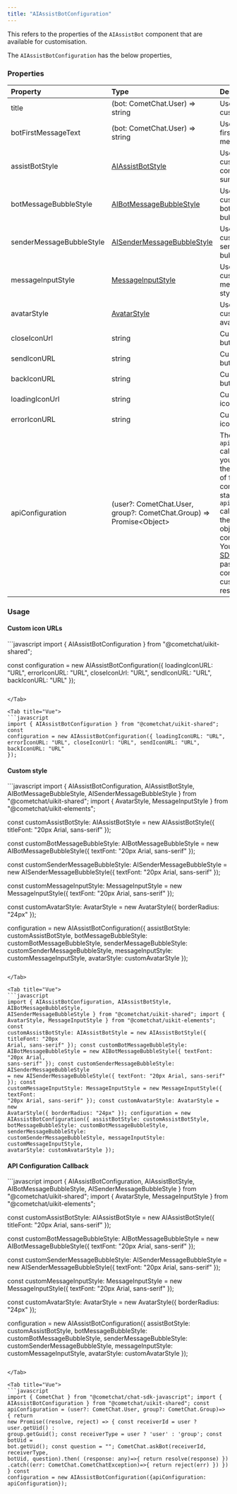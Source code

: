 ```yaml
---
title: "AIAssistBotConfiguration"
---
```


This refers to the properties of the `AIAssistBot` component that are available for customisation.

The `AIAssistBotConfiguration` has the below properties,

### Properties

| Property                 | Type                                                                                          | Description                                                                                                                                                                                                                                                                                          |
| :------------------------ | :--------------------------------------------------------------------------------------------- | :---------------------------------------------------------------------------------------------------------------------------------------------------------------------------------------------------------------------------------------------------------------------------------------------------- |
| title                    | (bot: CometChat.User) => string                                                               | Used to set a custom title.                                                                                                                                                                                                                                                                          |
| botFirstMessageText      | (bot: CometChat.User) => string                                                               | Used to set the first bot message.                                                                                                                                                                                                                                                                   |
| assistBotStyle           | [AIAssistBotStyle](/web-shared/ai-assist-bot-style)                                      | Used to provide custom styling to conversation summary view.                                                                                                                                                                                                                                         |
| botMessageBubbleStyle    | [AIBotMessageBubbleStyle](/web-shared/ai-assist-bot-style#aibotmessagebubblestyle)       | Used to customise the bot message bubble style.                                                                                                                                                                                                                                                      |
| senderMessageBubbleStyle | [AISenderMessageBubbleStyle](/web-shared/ai-assist-bot-style#aisendermessagebubblestyle) | Used to customise the sender message bubble style                                                                                                                                                                                                                                                    |
| messageInputStyle        | [MessageInputStyle](/web-elements/message-input#messageinputstyle)                       | Used to customise the message input style.                                                                                                                                                                                                                                                           |
| avatarStyle              | [AvatarStyle](/web-elements/avatar#avatar-style)                                         | Used to customise the avatar style.                                                                                                                                                                                                                                                                  |
| closeIconUrl             | string                                                                                        | Custom close button icon url.                                                                                                                                                                                                                                                                        |
| sendIconURL              | string                                                                                        | Custom send button icon url.                                                                                                                                                                                                                                                                         |
| backIconURL              | string                                                                                        | Custom back button icon url.                                                                                                                                                                                                                                                                         |
| loadingIconUrl           | string                                                                                        | Custom loading icon url.                                                                                                                                                                                                                                                                             |
| errorIconURL             | string                                                                                        | Custom error icon url.                                                                                                                                                                                                                                                                               |
| apiConfiguration         | (user?: CometChat.User, group?: CometChat.Group) => Promise\<Object>                          | The `apiConfiguration` callback allows you to override the default logic of fetching conversation starters. The `apiConfiguration` callback passes the user/group object of the conversation. You can use the [SDK Method](/ai/bots) & pass additional configuration to customise the response. |

### Usage

#### Custom icon URLs

<Tabs>
<Tab title="React">
```javascript
import { AIAssistBotConfiguration } from "@cometchat/uikit-shared";

const configuration = new AIAssistBotConfiguration({
  loadingIconURL: "URL",
  errorIconURL: "URL",
  closeIconUrl: "URL",
  sendIconURL: "URL",
  backIconURL: "URL"
});
```

</Tab>

<Tab title="Vue">
```javascript
import { AIAssistBotConfiguration } from "@cometchat/uikit-shared"; const
configuration = new AIAssistBotConfiguration({ loadingIconURL: "URL",
errorIconURL: "URL", closeIconUrl: "URL", sendIconURL: "URL", backIconURL: "URL"
});
```

</Tab>

</Tabs>

#### Custom style

<Tabs>
<Tab title="React">
```javascript
import { AIAssistBotConfiguration, AIAssistBotStyle, AIBotMessageBubbleStyle, AISenderMessageBubbleStyle } from "@cometchat/uikit-shared";
import { AvatarStyle, MessageInputStyle } from "@cometchat/uikit-elements";

const customAssistBotStyle: AIAssistBotStyle = new AIAssistBotStyle({
	titleFont: "20px Arial, sans-serif"
});

const customBotMessageBubbleStyle: AIBotMessageBubbleStyle = new AIBotMessageBubbleStyle({
  textFont: "20px Arial, sans-serif"
});

const customSenderMessageBubbleStyle: AISenderMessageBubbleStyle = new AISenderMessageBubbleStyle({
	textFont: "20px Arial, sans-serif"
});

const customMessageInputStyle: MessageInputStyle = new MessageInputStyle({
	textFont: "20px Arial, sans-serif"
});

const customAvatarStyle: AvatarStyle = new AvatarStyle({
	borderRadius: "24px"
});

configuration = new AIAssistBotConfiguration({
  assistBotStyle: customAssistBotStyle,
	botMessageBubbleStyle: customBotMessageBubbleStyle,
  senderMessageBubbleStyle: customSenderMessageBubbleStyle,
  messageInputStyle: customMessageInputStyle,
  avatarStyle: customAvatarStyle
});
```

</Tab>

<Tab title="Vue">
```javascript
import { AIAssistBotConfiguration, AIAssistBotStyle, AIBotMessageBubbleStyle,
AISenderMessageBubbleStyle } from "@cometchat/uikit-shared"; import {
AvatarStyle, MessageInputStyle } from "@cometchat/uikit-elements"; const
customAssistBotStyle: AIAssistBotStyle = new AIAssistBotStyle({ titleFont: "20px
Arial, sans-serif" }); const customBotMessageBubbleStyle:
AIBotMessageBubbleStyle = new AIBotMessageBubbleStyle({ textFont: "20px Arial,
sans-serif" }); const customSenderMessageBubbleStyle: AISenderMessageBubbleStyle
= new AISenderMessageBubbleStyle({ textFont: "20px Arial, sans-serif" }); const
customMessageInputStyle: MessageInputStyle = new MessageInputStyle({ textFont:
"20px Arial, sans-serif" }); const customAvatarStyle: AvatarStyle = new
AvatarStyle({ borderRadius: "24px" }); configuration = new
AIAssistBotConfiguration({ assistBotStyle: customAssistBotStyle,
botMessageBubbleStyle: customBotMessageBubbleStyle, senderMessageBubbleStyle:
customSenderMessageBubbleStyle, messageInputStyle: customMessageInputStyle,
avatarStyle: customAvatarStyle });
```

</Tab>

</Tabs>

#### API Configuration Callback

<Tabs>
<Tab title="React">
```javascript
import { AIAssistBotConfiguration, AIAssistBotStyle, AIBotMessageBubbleStyle, AISenderMessageBubbleStyle } from "@cometchat/uikit-shared";
import { AvatarStyle, MessageInputStyle } from "@cometchat/uikit-elements";

const customAssistBotStyle: AIAssistBotStyle = new AIAssistBotStyle({
	titleFont: "20px Arial, sans-serif"
});

const customBotMessageBubbleStyle: AIBotMessageBubbleStyle = new AIBotMessageBubbleStyle({
  textFont: "20px Arial, sans-serif"
});

const customSenderMessageBubbleStyle: AISenderMessageBubbleStyle = new AISenderMessageBubbleStyle({
	textFont: "20px Arial, sans-serif"
});

const customMessageInputStyle: MessageInputStyle = new MessageInputStyle({
	textFont: "20px Arial, sans-serif"
});

const customAvatarStyle: AvatarStyle = new AvatarStyle({
	borderRadius: "24px"
});

configuration = new AIAssistBotConfiguration({
  assistBotStyle: customAssistBotStyle,
	botMessageBubbleStyle: customBotMessageBubbleStyle,
  senderMessageBubbleStyle: customSenderMessageBubbleStyle,
  messageInputStyle: customMessageInputStyle,
  avatarStyle: customAvatarStyle
});
```

</Tab>

<Tab title="Vue">
```javascript
import { CometChat } from "@cometchat/chat-sdk-javascript"; import {
AIAssistBotConfiguration } from "@cometchat/uikit-shared"; const
apiConfiguration = (user?: CometChat.User, group?: CometChat.Group)=> { return
new Promise((resolve, reject) => { const receiverId = user ? user.getUid() :
group.getGuid(); const receiverType = user ? 'user' : 'group'; const botUid =
bot.getUid(); const question = ""; CometChat.askBot(receiverId, receiverType,
botUid, question).then( (response: any)=>{ return resolve(response) })
.catch((err: CometChat.CometChatException)=>{ return reject(err) }) }) } const
configuration = new AIAssistBotConfiguration({apiConfiguration:
apiConfiguration});
```

</Tab>

</Tabs>
